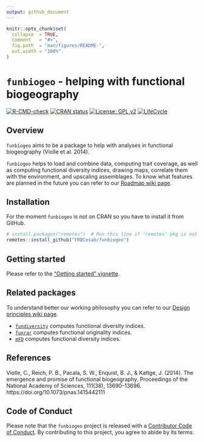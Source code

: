 ```yaml
---
output: github_document
---
```


<!-- README.md is generated from README.Rmd. Please edit that file -->

```r
knitr::opts_chunk$set(
  collapse  = TRUE,
  comment   = "#>",
  fig.path  = "man/figures/README-",
  out.width = "100%"
)
```

# `funbiogeo` - helping with functional biogeography

<!-- badges: start -->
[![R-CMD-check](https://github.com/FRBCesab/funbiogeo/workflows/R-CMD-check/badge.svg)](https://github.com/FRBCesab/funbiogeo/actions)
[![CRAN status](https://www.r-pkg.org/badges/version/funbiogeo)](https://CRAN.R-project.org/package=funbiogeo)
[![License: GPL v2](https://img.shields.io/badge/License-GPL%20v2-blue.svg)](https://www.gnu.org/licenses/old-licenses/gpl-2.0.en.html)
[![LifeCycle](man/figures/lifecycle-experimental.svg)](https://www.tidyverse.org/lifecycle/#experimental)
<!-- badges: end -->


## Overview

`funbiogeo` aims to be a package to help with analyses in functional biogeography (Violle et al. 2014).

`funbiogeo` helps to load and combine data, computing trait coverage, as well as computing functional diversity indices, drawing maps, correlate them with the environment, and upscaling assemblages. To know what features are planned in the future you can refer to our [Roadmap wiki page](https://github.com/FRBCesab/funbiogeo/wiki/Roadmap).


## Installation

For the moment `funbiogeo` is not on CRAN so you have to install it from GitHub.

```r
# install.packages("remotes")  # Run this line if 'remotes' pkg is not installed
remotes::install_github("FRBCesab/funbiogeo")
```


## Getting started

Please refer to the ["Getting started" vignette](https://frbcesab.github.io/funbiogeo/).


## Related packages

To understand better our working philosophy you can refer to our [Design principles wiki page](https://github.com/FRBCesab/funbiogeo/wiki/Design-Principles).

* [`fundiversity`](https://github.com/Bisaloo/fundiversity) computes functional diversity indices.
* [`funrar`](https://github.com/Rekyt/funrar) computes functional originality indices.
* [`mFD`](https://github.com/CmlMagneville/mFD) computes functional diversity indices.


## References

Violle, C., Reich, P. B., Pacala, S. W., Enquist, B. J., & Kattge, J. (2014). The emergence and promise of functional biogeography. Proceedings of the National Academy of Sciences, 111(38), 13690–13696. https://doi.org/10.1073/pnas.1415442111


## Code of Conduct

Please note that the `funbiogeo` project is released with a 
[Contributor Code of Conduct](https://contributor-covenant.org/version/2/0/CODE_OF_CONDUCT.html). 
By contributing to this project, you agree to abide by its terms.
